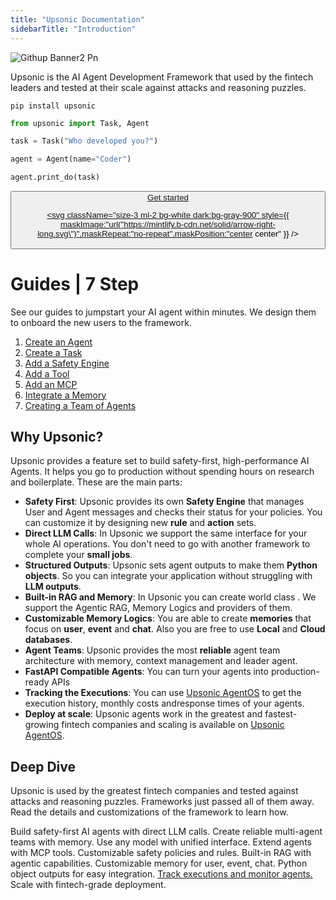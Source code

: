 ```yaml
---
title: "Upsonic Documentation"
sidebarTitle: "Introduction"
---
```


![Githup Banner2 Pn](/images/githup-banner2.png)

Upsonic is the AI Agent Development Framework that used by the fintech leaders and tested at their scale against attacks and reasoning puzzles.

```shellscript
pip install upsonic
```

```python
from upsonic import Task, Agent

task = Task("Who developed you?")

agent = Agent(name="Coder")

agent.print_do(task)
```

<a href="/get-started/quickstart">
<button type="button" className="px-5 flex items-center font-medium text-sm rounded-full py-2 shadow-sm text-white dark:text-gray-900 bg-primary-dark dark:bg-primary-light hover:opacity-[0.9] hover:bg-primary justify-center">
Get started

<svg className="size-3 ml-2 bg-white dark:bg-gray-900" style={{ maskImage:"url(\"https://mintlify.b-cdn.net/solid/arrow-right-long.svg\")",maskRepeat:"no-repeat",maskPosition:"center center" }} />

</button>

</a>

# Guides | 7 Step

See our guides to jumpstart your AI agent within minutes. We design them to onboard the new users to the framework.

1. [Create an Agent](https://docs.upsonic.ai/guides/1_create_a_task)
2. [Create a Task](https://docs.upsonic.ai/guides/2_create_an_agent)
3. [Add a Safety Engine](https://docs.upsonic.ai/guides/3_add_a_safety_engine)
4. [Add a Tool](https://docs.upsonic.ai/guides/4_add_a_tool)
5. [Add an MCP](https://docs.upsonic.ai/guides/5_add_an_mcp)
6. [Integrate a Memory](https://docs.upsonic.ai/guides/6_integrate_a_memory)
7. [Creating a Team of Agents](https://docs.upsonic.ai/guides/7_creating_a_team_of_agents)

## Why Upsonic?

Upsonic provides a feature set to build safety-first, high-performance AI Agents. It helps you go to production without spending hours on research and boilerplate. These are the main parts:

- **Safety First**: Upsonic provides its own **Safety Engine** that manages User and Agent messages and checks their status for your policies. You can customize it by designing new **rule** and **action** sets.
- **Direct LLM Calls**: In Upsonic we support the same interface for your whole AI operations. You don't need to go with another framework to complete your **small jobs**.
- **Structured Outputs**: Upsonic sets agent outputs to make them **Python objects**. So you can integrate your application without struggling with **LLM outputs**.
- **Built-in RAG and Memory**: In Upsonic you can create world class . We support the Agentic RAG, Memory Logics and providers of them.
- **Customizable Memory Logics**: You are able to create **memories** that focus on **user**, **event** and **chat**. Also you are free to use **Local** and **Cloud databases**.
- **Agent Teams**: Upsonic provides the most **reliable** agent team architecture with memory, context management and leader agent.
- **FastAPI Compatible Agents**: You can turn your agents into production-ready APIs
- **Tracking the Executions**: You can use <u>Upsonic AgentOS</u> to get the execution history, monthly costs andresponse times  of your agents.
- **Deploy at scale**: Upsonic agents work in the greatest and fastest-growing fintech companies and scaling is available on <u>Upsonic AgentOS</u>.

## Deep Dive

Upsonic is used by the greatest fintech companies and tested against attacks and reasoning puzzles. Frameworks just passed all of them away. Read the details and customizations of the framework to learn how.

<CardGroup cols={3}>
  <Card title="Agents" icon="robot" href="/concepts/agents/overview">
    Build safety-first AI agents with direct LLM calls.
  </Card>
  <Card title="Teams" icon="users" href="/concepts/team">
    Create reliable multi-agent teams with memory.
  </Card>
  <Card title="Models" icon="box" href="/reference/models/model">
    Use any model with unified interface.
  </Card>
  <Card title="Tools" icon="wrench" href="/concepts/tools/custom_tools">
    Extend agents with MCP tools.
  </Card>
  <Card title="Safety Engine" icon="shield-check" href="/concepts/safety_engine">
    Customizable safety policies and rules.
  </Card>
  <Card title="Knowledge Base" icon="database" href="/concepts/knowledge_base">
    Built-in RAG with agentic capabilities.
  </Card>
  <Card title="Memory" icon="lightbulb" href="/concepts/memory">
    Customizable memory for user, event, chat.
  </Card>
  <Card title="Structured Outputs" icon="code" href="/concepts/tasks/response_format">
    Python object outputs for easy integration.
  </Card>
  <a href="https://upsonic.ai/agent-platform" target="_blank" rel="noopener noreferrer">
  <Card title="AgentOS" icon="monitor">
    Track executions and monitor agents.
  </Card>
  </a>

  <Card title="Deployment(FastAPI)" icon="rocket" href="/concepts/deployment">
    Scale with fintech-grade deployment.
  </Card>
</CardGroup>

## 